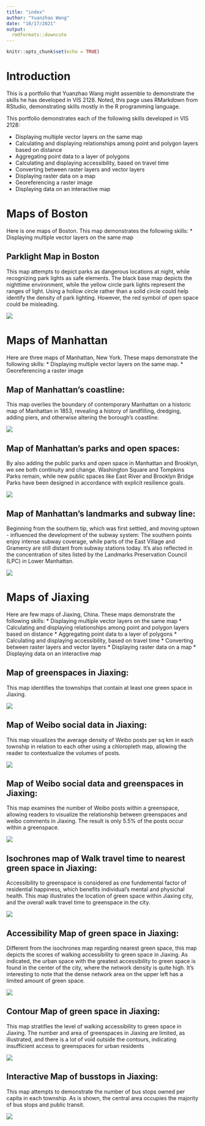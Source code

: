 ```yaml
---
title: "index"
author: "Yuanzhao Wang"
date: "10/17/2021"
output: 
  rmdformats::downcute
---
```


```r
knitr::opts_chunk$set(echo = TRUE)
```

# Introduction

This is a portfolio that Yuanzhao Wang might assemble to demonstrate the skills he has developed in VIS 2128. Noted, this page uses RMarkdown from RStudio, demonstrating skills mostly in the R programming language.

<!-- This example uses the `material` theme, which is available if you install the `rmdformats` package. The themes in the `rmdformats` have a table of contents that only includes level-one headings. -->

<!-- Other themes in the `rmdformats` package are `downcute`, `html_clean`, `html_docco`, `readthedown`, and `robobook`.   -->

This portfolio demonstrates each of the following skills developed in VIS 2128:

* Displaying multiple vector layers on the same map
* Calculating and displaying relationships among point and polygon layers based on distance
* Aggregating point data to a layer of polygons
* Calculating and displaying accessibility, based on travel time
* Converting between raster layers and vector layers
* Displaying raster data on a map
* Georeferencing a raster image
* Displaying data on an interactive map

# Maps of Boston
Here is one maps of Boston. This map demonstrates the following skills:
* Displaying multiple vector layers on the same map

## Parklight Map in Boston
This map attempts to depict parks as dangerous locations at night, while recognizing park lights as safe elements. The black base map depicts the nighttime environment, while the yellow circle park lights represent the ranges of light. Using a hollow circle rather than a solid circle could help identify the density of park lighting. However, the red symbol of open space could be misleading.

[![](thumbnails/bos2.png)](https://strctre.github.io/WTHSYZW/Portfolio/fullsize/bos2.pdf){target="_blank"}



# Maps of Manhattan
Here are three maps of Manhattan, New York. These maps demonstrate the following skills:
* Displaying multiple vector layers on the same map.
* Georeferencing a raster image

## Map of Manhattan’s coastline:
This map overlies the boundary of contemporary Manhattan on a historic map of Manhattan in 1853, revealing a
history of landfilling, dredging, adding piers, and otherwise altering the borough’s coastline.

[![](thumbnails/ny1.png)](https://strctre.github.io/WTHSYZW/Portfolio/fullsize/ny1.pdf){target="_blank"}

## Map of Manhattan’s parks and open spaces:
By also adding the public parks and open space in Manhattan and
Brooklyn, we see both continuity and change. Washington Square and Tompkins Parks remain, while
new public spaces like East River and Brooklyn Bridge Parks have been designed in accordance with
explicit resilience goals.

[![](thumbnails/ny2.png)](https://strctre.github.io/WTHSYZW/Portfolio/fullsize/ny2.pdf){target="_blank"}

## Map of Manhattan’s landmarks and subway line:
Beginning from the southern tip, which was first settled, and moving uptown - influenced the development of the subway system: The southern points enjoy intense subway coverage, while parts of the East Village and Gramercy are still distant from subway stations today. It’s also reflected in the concentration of sites listed by the Landmarks Preservation Council (LPC) in Lower Manhattan.

[![](thumbnails/ny3.png)](https://strctre.github.io/WTHSYZW/Portfolio/fullsize/ny3.pdf){target="_blank"}


# Maps of Jiaxing
Here are few maps of Jiaxing, China. These maps demonstrate the following skills:
* Displaying multiple vector layers on the same map
* Calculating and displaying relationships among point and polygon layers based on distance
* Aggregating point data to a layer of polygons
* Calculating and displaying accessibility, based on travel time
* Converting between raster layers and vector layers
* Displaying raster data on a map
* Displaying data on an interactive map

## Map of greenspaces in Jiaxing:
This map identifies the townships that contain at least one green space in Jiaxing. 


[![](thumbnails/weibo3.png)](https://strctre.github.io/WTHSYZW/Portfolio/fullsize/weibo3.pdf){target="_blank"}

## Map of Weibo social data in Jiaxing:
This map visualizes the average density of Weibo posts per sq km in each township in relation to each other using a chloropleth map, allowing the reader to contextualize the volumes of posts.

[![](thumbnails/weibo2.png)](https://strctre.github.io/WTHSYZW/Portfolio/fullsize/weibo2.pdf){target="_blank"}

## Map of Weibo social data and greenspaces in Jiaxing:
This map examines the number of Weibo posts within a greenspace, allowing readers to visualize the relationship between greenspaces and weibo comments in Jiaxing. The result is only 5.5% of the posts occur within a greenspace.

[![](thumbnails/weibo1.png)](https://strctre.github.io/WTHSYZW/Portfolio/fullsize/weibo1.pdf){target="_blank"}

## Isochrones map of Walk travel time to nearest green space in Jiaxing:
Accessibility to greenspace is considered as one fundemental factor of residential happiness, which benefits individual's mental and physichal health. This map illustrates the location of green space within Jiaxing city, and the overall walk travel time to greenspace in the city.

[![](thumbnails/jx1.png)](https://strctre.github.io/WTHSYZW/Portfolio/fullsize/jx1.pdf){target="_blank"}

## Accessibility Map of green space in Jiaxing:
Different from the isochrones map regarding nearest green space, this map depicts the scores of walking accessibility to green space in Jiaxing. As indicated, the urban space with the greatest accessibility to green space is found in the center of the city, where the network density is quite high. It's interesting to note that the dense network area on the upper left has a limited amount of green space.

[![](thumbnails/jx2.png)](https://strctre.github.io/WTHSYZW/Portfolio/fullsize/jx2.pdf){target="_blank"}

## Contour Map of green space in Jiaxing:
This map stratifies the level of walking accessibility to green space in Jiaxing. The number and area of greenspaces in Jiaxing are limited, as illustrated, and there is a lot of void outside the contours, indicating insufficient access to greenspaces for urban residents

[![](thumbnails/jx3.png)](https://strctre.github.io/WTHSYZW/Portfolio/fullsize/jx3.pdf){target="_blank"}

## Interactive Map of busstops in Jiaxing:
This map attempts to demonstrate the number of bus stops owned per capita in each township. As is shown, the central area occupies the majority of bus stops and public transit.

[![](thumbnails/Jiaxing_interactive.png)](https://strctre.github.io/WTHSYZW/Portfolio/fullsize/JX_map2.html){target="_blank"}



